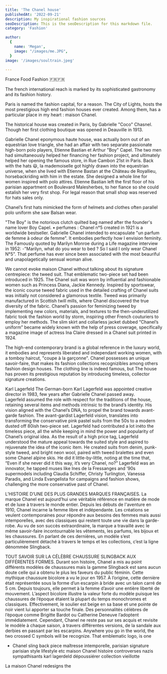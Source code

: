 ```yaml
---
title: 'The Chanel house'
publishedAt: '2022-09-21'
description: My inspirational fashion sources
seoDescription: This is the seoDescription for this markdown file.
category: 'Fashion'

author:
  {
    name: 'Megan',
    image: "/images/me.JPG",
  }
image: '/images/soultrain.jpeg'
  
---
```


France Food Fashion  🇫🇷🇫🇷

The french international reach is marked by its sophisticated gastronomy and its fashion history.

Paris is named the fashion capital, for a reason. The City of Lights, hosts the most prestigious high end fashion houses ever created. 
Among them, has a particular place in my heart : maison Chanel.

The historical house was created in Paris, by Gabrielle "Coco" Chasnel. Though her first clothing boutique was opened in Deauville in 1913.

Gabrielle Chanel eponymous haute house, was actually born out of an equestrian love triangle, she had an affair with two separate passionate high-born polo players, Etienne Bastian et Arthur "Boy" Capel. 
The two men had simultaneously helped her financing her fashion project, and ultimately helped her opening the famous store, in Rue Cambon 21st in Paris. 
Back with the hats 😃, la mademoiselle got highly drawn into the equestrian universe, when she lived with Etienne Bastan at the Château de Royallieu, horsebackriding with him in the estate. 
She designed a whole line for women inspired with polo attires. Etienne Bastian left the first floor of his parisian appartment on Boulevard Malesherbes, to her fiance so she could estalish her very first shop. 
For legal reason that small shop was reserved for hats sales only.


Chanel’s first hats mimicked the form of helmets and clothes often parallel polo uniform she saw Balsan wear.

 "The Boy" is the notorious clutch quilted bag named after the founder's name lover Boy Capel.
• perfumes : Chanel n°5 created in 1921 is a worldwide bestseller. Gabrielle Chanel intended to encapsulate "un parfum de femme à odeur de femme". It embodies perfectly how I envision feminity. 
The Famously quoted by Marilyn Monroe during a Life magazine interview in 1952: -"Marilyn, what do you wear to bed ? So I said I only wear Chanel N°5". 
That perfume has ever since been associated with the most beauriful and unapolagetically sensual woman alive. 



We cannot evoke maison Chanel without talking about its signature centrepiece: the tweed suit. That emblematic two-piece set had been introduced in 1925.
The Chanel suit was worn by influential and fashionable women such as Princess Diana, Jackie Kennedy. 
Inspired by sportswear, the iconic course tweed fabric used in the detailed crafting of Chanel suits was initially not considered a glamorous textile. Tweed was primarily manufactured in Scottish twill mills, where Chanel discovered the true diversity of the fabric. 
Chanel’s passion for feminizing tweed by implementing new colors, materials, and textures to the then-underutilized fabric took the fashion world by storm, inspiring other French couturiers to employ her methods. 
The slim skirt and collarless jacket dubbed “Chanel’s uniform” became widely known with the help of press coverage, specifically a magazine image of actress Ina Claire dressed in a Chanel suit printed in 1924.

The high-end contemporary brand is a global reference in the luxury world, it embodies and represents liberated and independant working women, with a tomboy haircut, "coupe à la garçonne".
Chanel possesses an unique savoir-faire, that makes its fashion collections recognizibles among others fashion design houses. The clothing line is indeed famous, but
The house has proven its prestigious reputation by introducing timeless, collector signature creations.
 

Karl Lagerfeld 
The German-born Karl Lagerfeld was appointed creative director in 1983, few years after Gabrielle Chanel passed away.  
Lagerfeld assumed the role with respect for the traditions of the house, retaining several items and methods intrinsic to the brand’s identity. His vision aligned with the Chanel’s DNA, to propel the brand towards avant-garde fashion. 
The avant-gardist Lagerfeld vision, translates into transforming the conservative pink pastel suits from the 50s to a modern dusted off 80ish two-piece set.
Lagerfeld  had contributed a lot inéto the timeless piece, all the while keeping in mind the power and popularity of Chanel’s original idea. 
As the result of a high price tag, Lagerfeld understood the mature appeal towards the suited style and aspired to rejuvenate the idea of the iconic item. He created suits from denim, punk-style tweed, and bright neon wool, paired with tweed bralettes and even some Chanel alpine skis.
 He did it little-by-little, noting at the time that, “Even if she never did it this way, it’s very Chanel, no?” Lagerfeld was an innovator, he tapped muses like Ines de la Fressanges and ’90s supermodels including Claudia Schiffer, Christy Turlington, Vanessa Paradis, and Linda Evangelista for campaigns and fashion shows, challenging the more conservative past of Chanel.


L’HISTOIRE D’UNE DES PLUS GRANDES MARQUES FRANÇAISES.
La marque Chanel est aujourd’hui une véritable référence en matière de mode et de luxe à travers le monde entier. Depuis les débuts de l'aventure en 1910, Chanel incarne la femme libre et indépendante. Les créations se veulent contemporaines pour répondre aux besoins des femmes mais aussi intemporelles, avec des classiques qui restent toute une vie dans la garde-robe. Au vu de son succès extraordinaire, la marque a travaillé avec le même savoir-faire incontournable les vêtements, les parfums, les bijoux et les chaussures. En parlant de ces dernières, un modèle s’est particulièrement détaché à travers le temps et les collections, c’est la ligne dénommée Slingback.

TOUT SAVOIR SUR LA CÉLÈBRE CHAUSSURE SLINGBACK AUX DIFFÉRENTES FORMES.
Durant son histoire, Chanel a mis au point différents modèles de chaussures mais la gamme Slingback est sans aucun doute celle qui a obtenu le plus les faveurs du public féminin. Cette mythique chaussure bicolore a vu le jour en 1957. À l’origine, cette dernière était représentée sous la forme d’un escarpin à bride avec un talon carré de 5 cm. Depuis toujours, elle permet à la femme d’avoir une entière liberté de mouvement. L’aspect bicolore illustre la valeur forte du modèle puisque les chaussures de l’époque étaient la plupart du temps monochromes et classiques. Effectivement, le soulier est beige en sa base et une pointe de noir vient lui apporter sa touche finale. Des personnalités célèbres de l’époque comme Brigitte Bardot ou Catherine Deneuve l’adoptent immédiatement. Cependant, Chanel ne reste pas sur ses acquis et revisite le modèle à chaque saison, 
à travers différentes versions, de la sandale aux derbies en passant par les escarpins.
Anywhere you go in the world, the two crossed C symbols will be recognize. That emblematic logo, is one
- Chanel sling back piece maîtresse intemporelle, 
parisian signature parisian style lifestyle etc maison Chanel histoire controverses nazis sympathisants karl lagerdeld dépoussiérer collection vieillotte 

La maison Chanel redesigns the 